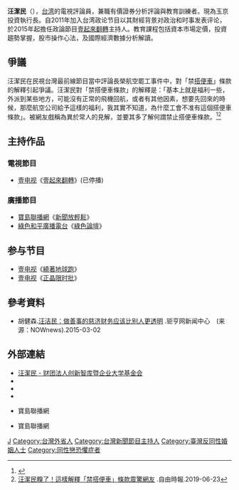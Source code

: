 {{autobiography|time=2015-03-16T13:16:10+00:00}}
{{Infobox Officeholder 
| 姓名     = 汪潔民<br/><small>Jimmy Wang</small>
| 圖像     =
| 本名     =
| 性別     = 男
| office   = [[财团法人创新智库暨企业大学基金会|财团法人创新智库暨企业大学基金会]]讲师
| office1  = 玉京投资执行长
| 出生日期 = {{birth date and age|1965|07|30}}
| 出生地點 = {{TWN}}
| 職業     =
| 專業     = 股債市投資策略<br>資產管理實務<br>業務行銷管理<br>業務簡報技巧實戰<br>業務人員談判培訓<br>成功銷售策略<br>國際經濟解讀與技巧<br>財經資訊解讀與技巧
| 父母     =
| 配偶     =
| 子女     =
| 親屬     =
| 國籍     = {{ROC}}
| 昵稱     = 財經戰神
| 宗教信仰 = [[基督教|基督教]]
| 母校     =
| educate=
*[[東海大學_(台灣)|東海大學]]生命科學系學士
*美國[[費爾里·狄金生大學|費爾里·狄金生大學]]（Fairleigh Dickinson University）商學碩士，主修國際經濟
| past=
*曾任美商富達基金市場通路副理
*曾任英國保誠投信分公司經理人
*曾任运昇策略证券投顾董事总经理
*曾任运昇策略证券投顾董事長
*[[壹电视|壹电视]]《[[壹起來翻轉|壹起來翻轉]]》主持人
*[[寶島聯播網|寶島聯播網]]《[[新聞放輕鬆|新聞放輕鬆]]》主持人
*[[綠色和平廣播電台|綠色和平廣播電台]]《[[綠色論壇|綠色論壇]]》主持人
}}

'''汪潔民'''（{{bd|1965年|7月30日}}），[[台湾|台湾]]的電視評論員，兼職有價證券分析評論與教育訓練者。現為玉京投資執行長。自2011年加入台湾政论节目以其財經背景对政治和时事发表评论，於2015年起擔任政論節目[[壹起來翻轉|壹起來翻轉]]主持人。教育課程包括資本市場定價，投資趨勢掌握，股市操作心法，及國際經濟數據分析解讀。

== 爭議 ==
汪潔民在民視台灣最前線節目當中評論長榮航空罷工事件中，對「禁[[搭便車|搭便車]]」條款的解釋引起爭議。汪潔民對「禁搭便車條款」的解釋是：「基本上就是福利一些，外派到某些地方，可能沒有正常的飛機回航，或者有其他因素，想要先回來的時候，那麼航空公司給予這樣的福利，我其實不知道，為什麼工會不准有這個搭便車條款」。被網友戲稱為異於常人的見解，並要其多了解何謂禁止搭便車條款。<ref>{{Cite web|title=汪潔民解釋「禁搭便車」條款 網友酸：異於常人的見解|url=https://tw.news.yahoo.com/%E6%B1%AA%E6%BD%94%E6%B0%91%E8%A7%A3%E9%87%8B-%E7%A6%81%E6%90%AD%E4%BE%BF%E8%BB%8A-%E6%A2%9D%E6%AC%BE-%E7%B6%B2%E5%8F%8B%E9%85%B8-%E7%95%B0%E6%96%BC%E5%B8%B8%E4%BA%BA%E7%9A%84%E8%A6%8B%E8%A7%A3-024106806.html|date=2019-06-23|accessdate=2019-06-23|work=NOWnews今日新聞|language=zh-TW|archive-date=2019-06-23|archive-url=https://web.archive.org/web/20190623135917/https://tw.news.yahoo.com/%E6%B1%AA%E6%BD%94%E6%B0%91%E8%A7%A3%E9%87%8B-%E7%A6%81%E6%90%AD%E4%BE%BF%E8%BB%8A-%E6%A2%9D%E6%AC%BE-%E7%B6%B2%E5%8F%8B%E9%85%B8-%E7%95%B0%E6%96%BC%E5%B8%B8%E4%BA%BA%E7%9A%84%E8%A6%8B%E8%A7%A3-024106806.html|dead-url=no}}</ref><ref>[https://ent.ltn.com.tw/news/breakingnews/2830854 汪潔民糗了！這樣解釋「禁搭便車」條款震驚網友] {{Wayback|url=https://ent.ltn.com.tw/news/breakingnews/2830854 |date=20190623204825 }}.自由時報.2019-06-23</ref>

==主持作品==
===電視節目===
*[[壹电视|壹电视]]《[[壹起來翻轉|壹起來翻轉]]》(已停播)

===廣播節目===
*[[寶島聯播網|寶島聯播網]]《[[新聞放輕鬆|新聞放輕鬆]]》
*[[綠色和平廣播電台|綠色和平廣播電台]]《[[綠色論壇|綠色論壇]]》

==参与节目==
*[[壹电视|壹电视]]《[[繞著地球跑_(壹電視)|繞著地球跑]]》
*[[壹电视|壹电视]]《[[正晶限时批|正晶限时批]]》

==參考資料==
{{reflist}}

*胡健森.[http://cnews.cnyes.com/Content/20150302/KKHP2K8OPKWJQ.shtml 汪洁民：做善事的慈济财务应该比别人更透明] {{Wayback|url=http://cnews.cnyes.com/Content/20150302/KKHP2K8OPKWJQ.shtml |date=20180612135931 }}.钜亨网新闻中心　(来源：NOWnews).2015-03-02 

==外部連結== 
*[http://www.ceu.org.tw/school_teachercontent.asp?no=342 汪潔民 - 财团法人创新智库暨企业大学基金会] {{Wayback|url=http://www.ceu.org.tw/school_teachercontent.asp?no=342 |date=20150402105310 }}
*{{Facebook|汪潔民-財富汪得佛-104906741520768|汪潔民 財富汪得佛}}
*{{Facebook|people/汪潔民/100044421579692|汪潔民}}
*{{youtube|channel=UC8pg9xlku7qZNzKXZHeoB4w|財富汪得佛}}
*{{youtube|playlist=PL1ujN0G6viwrZF5Trg7brlFkwSIvWtk4T|新聞放輕鬆直播}}寶島聯播網
*{{youtube|playlist=PL1ujN0G6viwrtJFpm4d6FPZCD9n_lAGwh|新聞放輕鬆-來賓專訪}}寶島聯播網

{{DEFAULTSORT:Wang汪}}
[[Category:汪姓|J]]
[[Category:台灣外省人|Category:台灣外省人]]
[[Category:台灣新聞節目主持人|Category:台灣新聞節目主持人]]
[[Category:臺灣反同性婚姻人士|Category:臺灣反同性婚姻人士]]
[[Category:同性戀恐懼症者|Category:同性戀恐懼症者]]